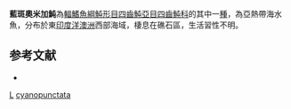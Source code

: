 {{Speciesbox
| taxon = Omegophora cyanopunctata
| binomial_authority = [[Hardy|Hardy]] & [[Hutchins|Hutchins]], 1981
| status = NE
| status_system = IUCN3.1 
}}
'''藍斑奧米加魨'''為[[輻鰭魚綱|輻鰭魚綱]][[魨形目|魨形目]][[四齒魨亞目|四齒魨亞目]][[四齒魨科|四齒魨科]]的其中一[[種|種]]，為亞熱帶海水魚，分布於東[[印度洋|印度洋]][[澳洲|澳洲]]西部海域，棲息在礁石區，生活習性不明。

==参考文献==
*{{FishBase_species|genus=Omegophora|species=cyanopunctata |year=2014|month=3}}

{{魚類小作品}}
{{Taxonbar}}
[[Category:1981年描述的鱼类|L]]
[[Category:奧米加魨屬|cyanopunctata]]
